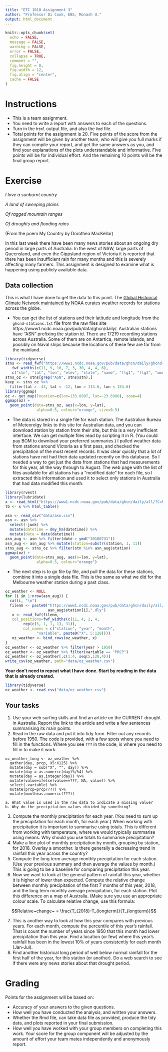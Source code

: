 ```yaml
---
title: "ETC 1010 Assignment 3"
author: "Professor Di Cook, EBS, Monash U."
output: html_document
---
```


```r
knitr::opts_chunk$set(
  echo = FALSE,
  message = FALSE,
  warning = FALSE,
  error = FALSE, 
  collapse = TRUE,
  comment = "",
  fig.height = 8,
  fig.width = 12,
  fig.align = "center",
  cache = FALSE
)
```

# Instructions

- This is a team assignment. 
- You need to write a report with answers to each of the questions. 
- Turn in the `html` output file, and also the `Rmd` file. 
- Total points for the assignment is 20. Five points of the score from the assignment will be given by another team, who will give you full marks if they can compile your report, and get the same answers as you, and find your explanations of the plots understandable and informative. Five points will be for individual effort. And the remaining 10 points will be the final group report.

# Exercise

*I love a sunburnt country*

*A land of sweeping plains*

*Of ragged mountain ranges*

*Of droughts and flooding rains*

(From the poem My Country by Dorothea MacKellar)

In this last week there have been many news stories about an ongoing dry period in large parts of Australia. In the west of NSW, large parts of Queensland, and even the Gippsland region of Victoria it is reported that there has been insufficient rain for many months and this is severely affecting many farmers. This assignment is designed to examine what is happening using publicly available data.

## Data collection

This is what I have done to get the data to this point. The [Global Historical Climate Network maintained by NOAA](https://www.ncdc.noaa.gov/ghcn-daily-description) curates weather records for stations across the globe. 

- You can get the list of stations and their latitude and longitude from the `ghcnd-stations.txt` file from the raw files site https://www1.ncdc.noaa.gov/pub/data/ghcn/daily/. Australian stations have "ASN" prefixing the station id. There are 17219 recording stations across Australia. Some of them are on Antartica, remote islands, and possibly on Naval ships because the locations of these few are far from the mainland. 

```r
library(tidyverse)
stns <- read_fwf("https://www1.ncdc.noaa.gov/pub/data/ghcn/daily/ghcnd-stations.txt", 
   fwf_widths(c(11, 9, 10, 7, 3, 30, 4, 4, 6),
   c("stn", "lat", "lon", "elev", "state", "name", "flg1", "flg2", "wmo")))
stns_oz <- stns[grep("ASN", stns$stn),]
keep <- stns_oz %>% 
  filter(lat > -43, lat < -12, lon > 113.6, lon < 153.6)
library(ggmap)
oz <- get_map(location=c(lon=133.8807, lat=-23.6980), zoom=4)
ggmap(oz) + 
  geom_point(data=stns_oz, aes(x=lon, y=lat), 
              alpha=0.5, colour="orange", size=0.5)
```

- The data is stored in a single file for each station. The Australian Bureau of Meteorolgy links to this site for Australian data, and you can download station by station from their site, but this is a very inefficient interface. We can get multiple files read by scripting it in R. (You could pay BOM to download your preferred summaries.) I pulled weather data from stations around Victoria as a first pass, and checked the precipitation of the most recent records. It was clear quickly that a lot of stations have not had their data updated recently on this database. So I needed a way to get just the data from stations that had measurements for this year, all the way through to August. The web page with the list of files available for all stations has a "modified date" for each file, so I extracted this information and used it to select only stations in Australia that had data modified this month.

```r
library(rvest)
library(lubridate)
x <- read_html("https://www1.ncdc.noaa.gov/pub/data/ghcn/daily/all/?C=M;O=A")
tb <- x %>% html_table()

asn <- read_csv("data/asn.csv")
asn <- asn %>%
  select(-junk) %>%
  mutate(datetime = dmy_hm(datetime)) %>%
  mutate(date = date(datetime))
asn_aug <- asn %>% filter(date > ymd("20180731"))
asn_aug <- asn_aug %>% mutate(station=substr(station, 1, 11))
stns_aug <- stns_oz %>% filter(stn %in% asn_aug$station)
ggmap(oz) + 
  geom_point(data=stns_aug, aes(x=lon, y=lat), 
              alpha=0.5, colour="orange")
```

- The next step is to go file by file, and pull the data for these stations, combine it into a single data file. This is the same as what we did for the Melbourne weather station during a past class.

```r
oz_weather <- NULL
for (i in 1:nrow(asn_aug)) {
  cat(i, "\n")
  filenm <- paste0("https://www1.ncdc.noaa.gov/pub/data/ghcn/daily/all/",
                   asn_aug$station[i],".dly")
   x <- read_fwf(filenm, 
   col_positions=fwf_widths(c(11, 4, 2, 4, 
        rep(c(5, 1, 1, 1), 31)), 
        col_names = c("station", "year", "month",
              "variable", paste0("X", 5:128))))
   oz_weather <- bind_rows(oz_weather, x)
}
oz_weather <- oz_weather %>% filter(year > 1950)
oz_weather <- oz_weather %>% filter(variable == "PRCP")
oz_weather <- oz_weather[,c(1:4, seq(5,128,4))] 
write_csv(oz_weather, path="data/oz_weather.csv")
```

**Your don't need to repeat what I have done. Start by reading in the data that is already created.**

```r
library(tidyverse)
oz_weather <- read_csv("data/oz_weather.csv")
```

## Your tasks

1. Use your web surfing skills and find an article on the CURRENT drought in Australia. Report the link to the article and write a few sentences summarising its main points. 
2. Read in the raw data and put it into tidy form. Filter out any records before 1950. The code is provided, with a few spots where you need to fill in the functions. Where you see `???` in the code, is where you need to fill in to make it work.

```
oz_weather_long <- oz_weather %>% 
  gather(day, prcp, X5:X125) %>% 
  mutate(day = sub("X", "", day)) %>%
  mutate(day = as.numeric(day)%/%4) %>%
  mutate(day = as.integer(day)) %>% 
  mutate(value=ifelse(value==???, NA, value)) %>%
  select(-variable) %>%
  mutate(prcp=prcp/???) %>%
  mutate(month=as.numeric(???))
```
    a. What value is used in the raw data to indicate a missing value?
    b. Why do the precipitation values divided by something?
    
3. Compute the monthly precipitation for each year. (You need to sum up the precipitation for each month, for each year.) When working with precipitation it is important to summarise using totals. This is different from working with temperature, where we would typically summarise using means. Why should you use totals to summarise precipitation?
4. Make a line plot of monthly precipitation by month, grouping by station, for 2018. Overlay a smoother. Is there generally a decreasing trend in rainfall this year across the country?
5. Compute the long term average monthly precipitation for each station. (Use your previous summary and then average the values by month.) This is going to be a baseline for comparing precipitation this year.
6. Now we want to look at the general pattern of rainfall this year, whether it is higher of lower than expected. Compute the relative change between monthly precipitation of the first 7 months of this year, 2018, and the long term monthly average precipitation, for each station. Plot this difference on a map of Australia. (Make sure you use an appropriate colour scale. To calculate relative change, use this formula:

$$Relative~change~ = \frac{T_{2018}-T_{longterm}}{T_{longterm}}$$

7. This is another way to look at how this year compares with previous years. For each month, compute the percentile of this year's rainfall. That is count the number of years since 1950 that this month had lower precipitation than this year. Find a location (or few) where this year's rainfall has been in the lowest 10% of years consistently for each month (Jan-Jul). 
8. Find another historical long period of well below normal rainfall for the first half of the year, for this station (or another). Do a web search to see if there were any news stories about that drought period.

# Grading

Points for the assignment will be based on:

- Accuracy of your answers to the given questions. 
- How well you have conducted the analysis, and written your answers. 
- Whether the Rmd file, can take data file as provided, produce the tidy data, and plots reported in your final submission.
- How well you have worked with your group members on completing this work. Your score for the group component will be adjusted by the amount of effort your team mates independently and anonymously report. 
